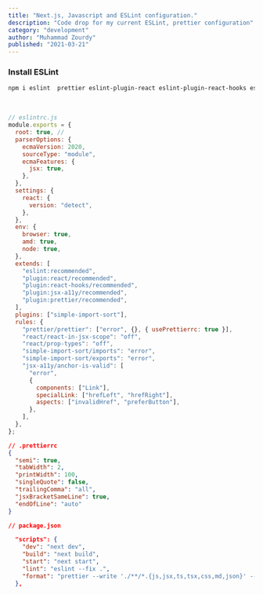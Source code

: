 ---
title: "Next.js, Javascript and ESLint configuration."
description: "Code drop for my current ESLint, prettier configuration"
category: "development"
author: "Muhammad Zourdy"
published: "2021-03-21"
---

### Install ESLint

```bash
npm i eslint  prettier eslint-plugin-react eslint-plugin-react-hooks eslint-config-prettier eslint-plugin-prettier eslint-plugin-jsx-a11y eslint-plugin-simple-import-sort
```

<br />

```js
// eslintrc.js
module.exports = {
  root: true, //
  parserOptions: {
    ecmaVersion: 2020,
    sourceType: "module",
    ecmaFeatures: {
      jsx: true,
    },
  },
  settings: {
    react: {
      version: "detect",
    },
  },
  env: {
    browser: true,
    amd: true,
    node: true,
  },
  extends: [
    "eslint:recommended",
    "plugin:react/recommended",
    "plugin:react-hooks/recommended",
    "plugin:jsx-a11y/recommended",
    "plugin:prettier/recommended",
  ],
  plugins: ["simple-import-sort"],
  rules: {
    "prettier/prettier": ["error", {}, { usePrettierrc: true }],
    "react/react-in-jsx-scope": "off",
    "react/prop-types": "off",
    "simple-import-sort/imports": "error",
    "simple-import-sort/exports": "error",
    "jsx-a11y/anchor-is-valid": [
      "error",
      {
        components: ["Link"],
        specialLink: ["hrefLeft", "hrefRight"],
        aspects: ["invalidHref", "preferButton"],
      },
    ],
  },
};
```

```json
// .prettierrc
{
  "semi": true,
  "tabWidth": 2,
  "printWidth": 100,
  "singleQuote": false,
  "trailingComma": "all",
  "jsxBracketSameLine": true,
  "endOfLine": "auto"
}
```

```json
// package.json

  "scripts": {
    "dev": "next dev",
    "build": "next build",
    "start": "next start",
    "lint": "eslint --fix .",
    "format": "prettier --write './**/*.{js,jsx,ts,tsx,css,md,json}' --config ./.prettierrc"
  },
```

